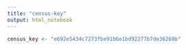```yaml
---
title: "census-key"
output: html_notebook
---
```


```r
census_key <- "e692e5434c7273fbe91b6e1bd92277b7de36260b"
```


